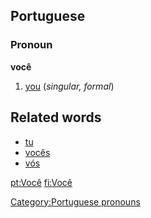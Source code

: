 ==Portuguese==
===Pronoun===
'''você'''

#[[you]] (''singular, formal'')

==Related words==
*[[tu]]
*[[vocês]]
*[[vós]]

[[Category:Portuguese pronouns]]

[[pt:Você]]
[[fi:Você]]
